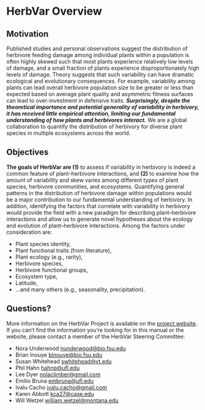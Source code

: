 # HerbVar Overview {#sec-overview}

## Motivation

Published studies and personal observations suggest the distribution of herbivore feeding damage among individual plants within a population is often highly skewed such that most plants experience relatively low levels of damage, and a small fraction of plants experience disproportionately high levels of damage. Theory suggests that such variability can have dramatic ecological and evolutionary consequences. For example, variability among plants can lead overall herbivore population size to be greater or less than expected based on average plant quality and asymmetric fitness surfaces can lead to over-investment in defensive traits. ***Surprisingly, despite the theoretical importance and potential generality of variability in herbivory, it has received little empirical attention, limiting our fundamental understanding of how plants and herbivores interact.*** We are a global collaboration to quantify the distribution of herbivory for diverse plant species in multiple ecosystems across the world.

## Objectives

**The goals of HerbVar are (1)** to assess if variability in herbivory is indeed a common feature of plant–herbivore interactions, and **(2)** to examine how the amount of variability and skew varies among different types of plant species, herbivore communities, and ecosystems. Quantifying general patterns in the distribution of herbivore damage within populations would be a major contribution to our fundamental understanding of herbivory. In addition, identifying the factors that correlate with variability in herbivory would provide the field with a new paradigm for describing plant–herbivore interactions and allow us to generate novel hypotheses about the ecology and evolution of plant–herbivore interactions. Among the factors under consideration are:

  - Plant species identity,
  - Plant functional traits (from literature),
  - Plant ecology (e.g., rarity),
  - Herbivore species,
  - Herbivore functional groups,
  - Ecosystem type,
  - Latitude,
  - ...and many others (e.g., seasonality, precipitation).
  
## Questions?

More information on the HerbVar Project is available on the [project website](https://herbvar.org/). If you can't find the information you're looking for in this manual or the website, please contact a member of the HerbVar Steering Committee: 

- Nora Underwood [nunderwood\@bio.fsu.edu](mailto:nunderwood@bio.fsu.edu){.email}  
- Brian Inouye [binouye\@bio.fsu.edu](mailto:binouye@bio.fsu.edu){.email}  
- Susan Whitehead [swhitehead\@vt.edu](mailto:swhitehead@vt.edu){.email}  
- Phil Hahn [hahnp\@ufl.edu](mailto:hahnp@ufl.edu){.email}  
- Lee Dyer [nolaclimber\@gmail.com](mailto:nolaclimber@gmail.com){.email}  
- Emilio Bruna [embruna\@ufl.edu](mailto:embruna@ufl.edu){.email}  
- Ivalu Cacho [ivalu.cacho\@gmail.com](mailto:ivalu.cacho@gmail.com){.email- }  
- Karen Abbott [kca27\@case.edu](mailto:kca27@case.edu){.email}  
- Will Wetzel [william.wetzel\@montana.edu](mailto:william.wetzel@montana.edu){.email}


